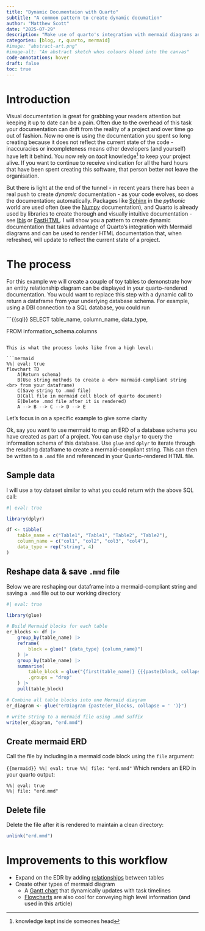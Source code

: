 ```yaml
---
title: "Dynamic Documentaion with Quarto"
subtitle: "A common pattern to create dynamic documation"
author: "Matthew Scott"
date: "2025-07-29"
description: "Make use of quarto's integration with mermaid diagrams and create dynamic and asthetic documentation"
categories: [blog, r, quarto, mermaid]
#image: "abstract-art.png"
#image-alt: "An abstract sketch whos colours bleed into the canvas"
code-annotations: hover
draft: false
toc: true
---
```


# Introduction

Visual documentation is great for grabbing your readers attention but keeping it up to date can be a pain. Often due to the overhead of this task your documentation can drift from the reality of a project and over time go out of fashion. Now no one is using the documentation you spent so long creating because it does not reflect the current state of the code - inaccuracies or incompleteness means other developers (and yourself) have left it behind. You now rely on *tacit* knowledge^[knowledge kept inside someones head] to keep your project alive. If you want to continue to receive vindication for all the hard hours that have been spent creating this software, that person better not leave the organisation.

But there is light at the end of the tunnel - in recent years there has been a real push to create *dynamic* documentation - as your code evolves, so does the documentation; automatically. Packages like [Sphinx](https://www.sphinx-doc.org/en/master/) in the *pythonic* world are used often (see the [Numpy](https://numpy.org/doc/stable/) documentation), and Quarto is already used by libraries to create thorough and visually intuitive documentation - see [Ibis](https://ibis-project.org/) or [FastHTML](https://fastht.ml/docs/). I will show you a pattern to create dynamic documentation that takes advantage of Quarto's integration with Mermaid diagrams and can be used to render HTML documentation that, when refreshed, will update to reflect the current state of a project.

# The process

For this example we will create a couple of toy tables to demonstrate how an entity relationship diagram can be displayed in your quarto-rendered documentation. You would want to replace this step with a dynamic call to return a dataframe from your underlying database schema. For example, using a DBI connection to a SQL database, you could run 

```{{sql}}
SELECT 
    table_name,
    column_name,
    data_type,

FROM information_schema.columns
```

This is what the process looks like from a high level:

```mermaid
%%| eval: true
flowchart TD
    A(Return schema)
    B(Use string methods to create a <br> marmaid-compliant string <br> from your dataframe)
    C(Save string to .mmd file)
    D(Call file in mermaid cell block of quarto document)
    E(Delete .mmd file after it is rendered)
    A --> B --> C --> D --> E
```

Let's focus in on a specific example to give some clarity

Ok, say you want to use mermaid to map an ERD of a database schema you have created as part of a project. You can use `dbplyr` to query the information schema of this database. Use `glue` and `dplyr` to iterate through the resulting dataframe to create a mermaid-compliant string. This can then be written to a `.mmd` file and referenced in your Quarto-rendered HTML file.

:::{.callout-note icon="true" collapse="true"}
## Sample data

I will use a toy dataset similar to what you could return with the above SQL call:
```r
#| eval: true

library(dplyr)

df <- tibble(
    table_name = c("Table1", "Table1", "Table2", "Table2"),
    column_name = c("col1", "col2", "col3", "col4"),
    data_type = rep("string", 4)
)

```

:::

## Reshape data & save `.mmd` file
Below we are reshaping our dataframe into a mermaid-compliant string and saving a `.mmd` file out to our working directory

```r
#| eval: true

library(glue)

# Build Mermaid blocks for each table
er_blocks <- df |>
    group_by(table_name) |>
    reframe(
        block = glue(" {data_type} {column_name}")
    ) |>
    group_by(table_name) |>
    summarise(
        table_block = glue("{first(table_name)} {{{paste(block, collapse = ' ')}}}"),
        .groups = "drop"
    ) |>
    pull(table_block)

# Combine all table blocks into one Mermaid diagram
er_diagram <- glue("erDiagram {paste(er_blocks, collapse = ' ')}")

# write string to a mermaid file using .mmd suffix
write(er_diagram, "erd.mmd")
```

## Create mermaid ERD
Call the file by including in a mermaid code block using the `file` argument:

```{{mermaid}}
%%| eval: true
%%| file: "erd.mmd"
```
Which renders an ERD in your quarto output:

```mermaid
%%| eval: true
%%| file: "erd.mmd"
```

## Delete file

Delete the file after it is rendered to maintain a clean directory:

```r
unlink("erd.mmd")
```

# Improvements to this workflow

- Expand on the EDR by adding [relationships](https://mermaid.js.org/syntax/entityRelationshipDiagram.html) between tables
- Create other types of mermaid diagram
    - A [Gantt chart](https://mermaid.js.org/syntax/gantt.html) that dynamically updates with task timelines
    - [Flowcharts](https://mermaid.js.org/syntax/flowchart.html) are also cool for conveying high level information (and used in this article)